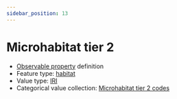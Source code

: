 ```yaml
---
sidebar_position: 13
---
```



# Microhabitat tier 2

- [Observable property](/viewers/dawe-vocabs?uri=https://linked.data.gov.au/def/nrm/664bd7cf-1cc4-4d19-8c33-8173471638c2) definition
- Feature type: [habitat](http://linked.data.gov.au/def/tern-cv/2090cfd9-8b6b-497b-9512-497456a18b99)
- Value type: [IRI](https://w3id.org/tern/ontologies/tern/IRI)
- Categorical value collection: [Microhabitat tier 2 codes](/viewers/dawe-vocabs?uri=https://linked.data.gov.au/def/nrm/48f0bb5d-5451-42a1-ad60-7ddca485412d)

<Example protocolModule="opportunistic-observations" observableProperty="https://linked.data.gov.au/def/nrm/664bd7cf-1cc4-4d19-8c33-8173471638c2" />
